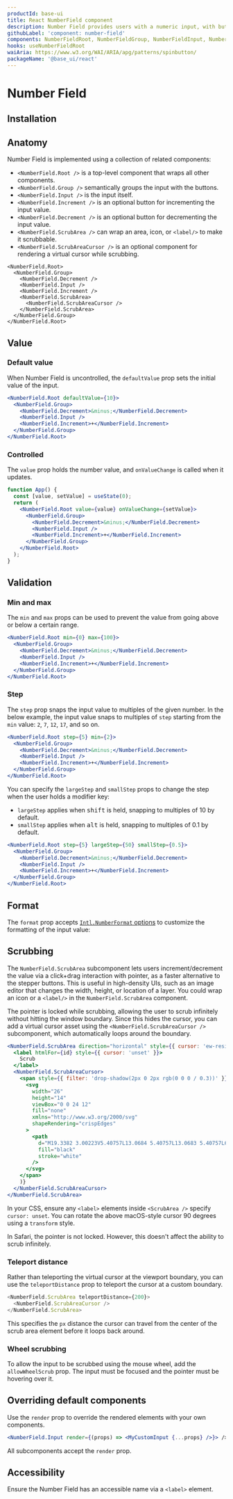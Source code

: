 ```yaml
---
productId: base-ui
title: React NumberField component
description: Number Field provides users with a numeric input, with buttons and a scrub area to increment or decrement its value.
githubLabel: 'component: number-field'
components: NumberFieldRoot, NumberFieldGroup, NumberFieldInput, NumberFieldIncrement, NumberFieldDecrement, NumberFieldScrubArea, NumberFieldScrubAreaCursor
hooks: useNumberFieldRoot
waiAria: https://www.w3.org/WAI/ARIA/apg/patterns/spinbutton/
packageName: '@base_ui/react'
---
```


# Number Field

<Description />

<ComponentLinkHeader design={false} />

<Demo demo="UnstyledNumberFieldIntroduction" defaultCodeOpen="false" bg="gradient" />

## Installation

<InstallationInstructions componentName="NumberField" />

## Anatomy

Number Field is implemented using a collection of related components:

- `<NumberField.Root />` is a top-level component that wraps all other components.
- `<NumberField.Group />` semantically groups the input with the buttons.
- `<NumberField.Input />` is the input itself.
- `<NumberField.Increment />` is an optional button for incrementing the input value.
- `<NumberField.Decrement />` is an optional button for decrementing the input value.
- `<NumberField.ScrubArea />` can wrap an area, icon, or `<label/>` to make it scrubbable.
- `<NumberField.ScrubAreaCursor />` is an optional component for rendering a virtual cursor while scrubbing.

```tsx
<NumberField.Root>
  <NumberField.Group>
    <NumberField.Decrement />
    <NumberField.Input />
    <NumberField.Increment />
    <NumberField.ScrubArea>
      <NumberField.ScrubAreaCursor />
    </NumberField.ScrubArea>
  </NumberField.Group>
</NumberField.Root>
```

## Value

### Default value

When Number Field is uncontrolled, the `defaultValue` prop sets the initial value of the input.

```jsx
<NumberField.Root defaultValue={10}>
  <NumberField.Group>
    <NumberField.Decrement>&minus;</NumberField.Decrement>
    <NumberField.Input />
    <NumberField.Increment>+</NumberField.Increment>
  </NumberField.Group>
</NumberField.Root>
```

### Controlled

The `value` prop holds the number value, and `onValueChange` is called when it updates.

```jsx
function App() {
  const [value, setValue] = useState(0);
  return (
    <NumberField.Root value={value} onValueChange={setValue}>
      <NumberField.Group>
        <NumberField.Decrement>&minus;</NumberField.Decrement>
        <NumberField.Input />
        <NumberField.Increment>+</NumberField.Increment>
      </NumberField.Group>
    </NumberField.Root>
  );
}
```

## Validation

### Min and max

The `min` and `max` props can be used to prevent the value from going above or below a certain range.

```jsx
<NumberField.Root min={0} max={100}>
  <NumberField.Group>
    <NumberField.Decrement>&minus;</NumberField.Decrement>
    <NumberField.Input />
    <NumberField.Increment>+</NumberField.Increment>
  </NumberField.Group>
</NumberField.Root>
```

### Step

The `step` prop snaps the input value to multiples of the given number. In the below example, the input value snaps to multiples of `step` starting from the `min` value: `2`, `7`, `12`, `17`, and so on.

```jsx
<NumberField.Root step={5} min={2}>
  <NumberField.Group>
    <NumberField.Decrement>&minus;</NumberField.Decrement>
    <NumberField.Input />
    <NumberField.Increment>+</NumberField.Increment>
  </NumberField.Group>
</NumberField.Root>
```

You can specify the `largeStep` and `smallStep` props to change the step when the user holds a modifier key:

- `largeStep` applies when <kbd>shift</kbd> is held, snapping to multiples of 10 by default.
- `smallStep` applies when <kbd>alt</kbd> is held, snapping to multiples of 0.1 by default.

```jsx
<NumberField.Root step={5} largeStep={50} smallStep={0.5}>
  <NumberField.Group>
    <NumberField.Decrement>&minus;</NumberField.Decrement>
    <NumberField.Input />
    <NumberField.Increment>+</NumberField.Increment>
  </NumberField.Group>
</NumberField.Root>
```

## Format

The `format` prop accepts [`Intl.NumberFormat` options](https://developer.mozilla.org/en-US/docs/Web/JavaScript/Reference/Global_Objects/Intl/NumberFormat) to customize the formatting of the input value:

<Demo demo="UnstyledNumberFieldFormat" />

## Scrubbing

The `NumberField.ScrubArea` subcomponent lets users increment/decrement the value via a click+drag interaction with pointer, as a faster alternative to the stepper buttons. This is useful in high-density UIs, such as an image editor that changes the width, height, or location of a layer. You could wrap an icon or a `<label/>` in the `NumberField.ScrubArea` component.

<Demo demo="UnstyledNumberFieldScrub" />

The pointer is locked while scrubbing, allowing the user to scrub infinitely without hitting the window boundary. Since this hides the cursor, you can add a virtual cursor asset using the `<NumberField.ScrubAreaCursor />` subcomponent, which automatically loops around the boundary.

```jsx
<NumberField.ScrubArea direction="horizontal" style={{ cursor: 'ew-resize' }}>
  <label htmlFor={id} style={{ cursor: 'unset' }}>
    Scrub
  </label>
  <NumberField.ScrubAreaCursor>
    <span style={{ filter: 'drop-shadow(2px 0 2px rgb(0 0 0 / 0.3))' }}>
      <svg
        width="26"
        height="14"
        viewBox="0 0 24 12"
        fill="none"
        xmlns="http://www.w3.org/2000/svg"
        shapeRendering="crispEdges"
      >
        <path
          d="M19.3382 3.00223V5.40757L13.0684 5.40757L13.0683 5.40757L6.59302 5.40964V3V1.81225L5.74356 2.64241L1.65053 6.64241L1.28462 7L1.65053 7.35759L5.74356 11.3576L6.59302 12.1878V11L6.59302 8.61585L13.0684 8.61585H19.3382V11V12.1741L20.1847 11.3605L24.3465 7.36049L24.7217 6.9999L24.3464 6.63941L20.1846 2.64164L19.3382 1.82862V3.00223Z"
          fill="black"
          stroke="white"
        />
      </svg>
    </span>
    )}
  </NumberField.ScrubAreaCursor>
</NumberField.ScrubArea>
```

In your CSS, ensure any `<label>` elements inside `<ScrubArea />` specify `cursor: unset`. You can rotate the above macOS-style cursor 90 degrees using a `transform` style.

<Callout type="info">
  In Safari, the pointer is not locked. However, this doesn't affect the ability to scrub
  infinitely.
</Callout>

### Teleport distance

Rather than teleporting the virtual cursor at the viewport boundary, you can use the `teleportDistance` prop to teleport the cursor at a custom boundary.

```js
<NumberField.ScrubArea teleportDistance={200}>
  <NumberField.ScrubAreaCursor />
</NumberField.ScrubArea>
```

This specifies the `px` distance the cursor can travel from the center of the scrub area element before it loops back around.

### Wheel scrubbing

To allow the input to be scrubbed using the mouse wheel, add the `allowWheelScrub` prop. The input must be focused and the pointer must be hovering over it.

<Demo demo="UnstyledNumberFieldWheelScrub" />

## Overriding default components

Use the `render` prop to override the rendered elements with your own components.

```jsx
<NumberField.Input render={(props) => <MyCustomInput {...props} />}> />
```

All subcomponents accept the `render` prop.

## Accessibility

Ensure the Number Field has an accessible name via a `<label>` element.

